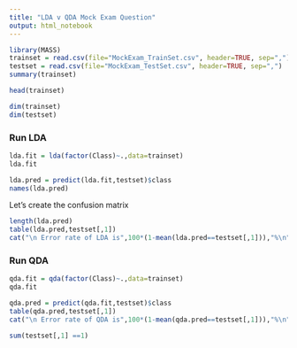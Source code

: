 ```yaml
---
title: "LDA v QDA Mock Exam Question"
output: html_notebook
---
```



```r
library(MASS)
trainset = read.csv(file="MockExam_TrainSet.csv", header=TRUE, sep=",")
testset = read.csv(file="MockExam_TestSet.csv", header=TRUE, sep=",")
summary(trainset)
```
```r
head(trainset)
```
```r
dim(trainset)
dim(testset)
```
### Run LDA
```r
lda.fit = lda(factor(Class)~.,data=trainset)  
lda.fit
```

```r
lda.pred = predict(lda.fit,testset)$class
names(lda.pred)
```
Let's create the confusion matrix 
```r
length(lda.pred)
table(lda.pred,testset[,1]) 
cat("\n Error rate of LDA is",100*(1-mean(lda.pred==testset[,1])),"%\n")
```
### Run QDA
```r
qda.fit = qda(factor(Class)~.,data=trainset)  
qda.fit
```

```r
qda.pred = predict(qda.fit,testset)$class
table(qda.pred,testset[,1]) 
cat("\n Error rate of QDA is",100*(1-mean(qda.pred==testset[,1])),"%\n")
```
```r
sum(testset[,1] ==1)
```


